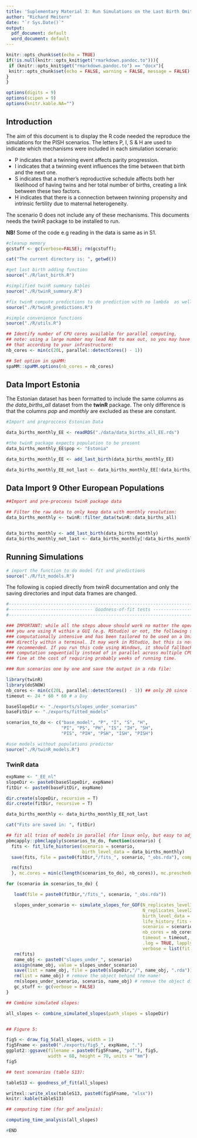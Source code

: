 ```yaml
---
title: 'Suplementary Material 3: Run Simulations on the Last Birth Omited Data'
author: "Richard Meitern"
date: "`r Sys.Date()`"
output:
  pdf_document: default
  word_document: default
---
```


```r
knitr::opts_chunk$set(echo = TRUE)
if(!is.null(knitr::opts_knit$get("rmarkdown.pandoc.to"))){
 if (knitr::opts_knit$get("rmarkdown.pandoc.to") == "docx"){
 knitr::opts_chunk$set(echo = FALSE, warning = FALSE, message = FALSE)
} 
}

options(digits = 9)
options(scipen = 9)
options(knitr.kable.NA="")
```

## Introduction

The aim of this document is to display the R code needed the reproduce the simulations for the PISH scenarios. The letters P, I, S & H are used to indicate which mechanisms were included in each simulation scenario:

  * P indicates that a twinning event affects parity progression.
  * I indicates that a twinning event influences the time between that birth and the next one.
  * S indicates that a mother’s reproductive schedule affects both her likelihood of having twins and her total number of births, creating a link between these two factors.
  * H indicates that there is a connection between twinning propensity and intrinsic fertility due to maternal heterogeneity.
  
The scenario 0 does not include any of these mechanisms. This documents needs the twinR package to be installed to run.

**NB!** Some of the code e.g reading in the data is same as in S1.

```r
#cleanup memory
gcstuff <- gc(verbose=FALSE); rm(gcstuff);

```

```r
cat("The current directory is: ", getwd())
```


```r
#get last birth adding function
source("./R/last_birth.R")

#simplified twinR summary tables 
source("./R/twinR_summary.R")

#fix twinR compute predictions to do prediction with no lambda  as well
source("./R/twinR_predictions.R")

#simple convenience functions
source("./R/utils.R")
```


```r
## Identify number of CPU cores available for parallel computing,
## note: using a large number may lead RAM to max out, so you may have to adjust
## that according to your infrastructure:
nb_cores <- min(c(20L, parallel::detectCores() - 1))

## Set option in spaMM:
spaMM::spaMM.options(nb_cores = nb_cores)
```


## Data Import Estonia

The Estonian dataset has been formatted to include the same columns as *the data_births_all* dataset from the **twinR** package. The only difference is that the columns *pop* and *monthly* are excluded as these are constant.

```r
#Import and preproccess Estonian Data

data_births_monthly_EE <- readRDS("./data/data_births_all_EE.rds")

#the twinR package expects population to be present
data_births_monthly_EE$pop <- "Estonia" 

data_births_monthly_EE <- add_last_birth(data_births_monthly_EE)

data_births_monthly_EE_not_last <- data_births_monthly_EE[!data_births_monthly_EE$last,]

```



## Data Import 9 Other European Populations

```r
##Import and pre-proccess twinR package data

## Filter the raw data to only keep data with monthly resolution:
data_births_monthly <- twinR::filter_data(twinR::data_births_all) 


data_births_monthly <- add_last_birth(data_births_monthly)
data_births_monthly_not_last <- data_births_monthly[!data_births_monthly$last,]

```


## Running Simulations

```r
# import the function to do model fit and predictions
source("./R/fit_models.R")
```

The following is copied directly from twinR documentation and only the saving directories and
input data frames are changed.


```r
#------------------------------------------------------------------------------------------------
#-------------------------------- Goodness-of-fit tests -----------------------------------------
#------------------------------------------------------------------------------------------------

### IMPORTANT: while all the steps above should work no matter the operating system and whether
### you are using R within a GUI (e.g. RStudio) or not, the following step is very
### computationally intensive and has been tailored to be used on a Unix system (e.g. Linux) and
### directly within a terminal. It may work in RStudio, but this is not guaranteed, nor
### recommended. If you run this code using Windows, it should fallback to running the
### computation sequentially instead of in parallel across multiple CPU cores, which should work
### fine at the cost of requiring probably weeks of running time.

### Run scenarios one by one and save the output in a rda file:

library(twinR)
library(doSNOW)
nb_cores <- min(c(20L, parallel::detectCores() - 1)) ## only 20 since large memory footprint
timeout <- 24 * 60 * 60 # a Day 

baseSlopeDir <- "./exports/slopes_under_scenarios"
baseFitDir <- "./exports/fitted_models"

scenarios_to_do <- c("base_model", "P", "I", "S", "H",
                     "PI", "PS", "PH", "IS", "IH", "SH",
                     "PIS", "PIH", "PSH", "ISH", "PISH")
```
```r
#use models without populations predictor
source("./R/twinR_models.R")
```


### TwinR data

```r
expName <- "_EE_nl"
slopeDir <- paste0(baseSlopeDir, expName)
fitDir <- paste0(baseFitDir, expName)

dir.create(slopeDir, recursive = T)
dir.create(fitDir, recursive = T)

data_births_monthly <- data_births_monthly_EE_not_last

cat("Fits are saved in: ", fitDir)
```


```r
## fit all trios of models in parallel (for linux only, but easy to adjust for other OS):
pbmcapply::pbmclapply(scenarios_to_do, function(scenario) {
  fits <- fit_life_histories(scenario = scenario,
                             birth_level_data = data_births_monthly)
  save(fits, file = paste0(fitDir,"/fits_", scenario, "_obs.rda"), compress = "xz")

  rm(fits)
  }, mc.cores = min(c(length(scenarios_to_do), nb_cores)), mc.preschedule = FALSE)
```


```r
for (scenario in scenarios_to_do) {

   load(file = paste0(fitDir,"/fits_", scenario, "_obs.rda"))

   slopes_under_scenario <- simulate_slopes_for_GOF(N_replicates_level1 = 200L,
                                                    N_replicates_level2 = 49L,
                                                    birth_level_data = data_births_monthly,
                                                    life_history_fits = fits,
                                                    scenario = scenario,
                                                    nb_cores = nb_cores,
                                                    timeout = timeout,
                                                    .log = TRUE, lapply_pkg = "pbmcapply",
                                                    verbose = list(fit = TRUE, simu = FALSE))
   rm(fits)
   name_obj <- paste0("slopes_under_", scenario)
   assign(name_obj, value = slopes_under_scenario)
   save(list = name_obj, file = paste0(slopeDir,"/", name_obj, ".rda"))
   rm(list = name_obj) # remove the object behind the name!
   rm(slopes_under_scenario, scenario, name_obj) # remove the object directly
   gc_stuff <- gc(verbose = FALSE)
}
```


```r
## Combine simulated slopes:

all_slopes <- combine_simulated_slopes(path_slopes = slopeDir)


## Figure 5:

fig5 <- draw_fig_5(all_slopes, width = 1)
fig5Fname <- paste0("./exports/fig5_", expName, ".")
ggplot2::ggsave(filename = paste0(fig5Fname, "pdf"), fig5,
                width = 88, height = 70, units = "mm")
fig5
```


```r
## test scenarios (table S13):

tableS13 <- goodness_of_fit(all_slopes)

writexl::write_xlsx(tableS13, paste0(fig5Fname, "xlsx"))
knitr::kable(tableS13)
```


```r
## computing time (for gof analysis):

computing_time_analysis(all_slopes)

```






```r
#END
```

